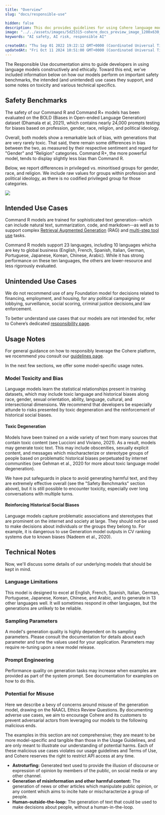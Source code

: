 ```yaml
---
title: "Overview"
slug: "docs/responsible-use"

hidden: false 
description: This doc provides guidelines for using Cohere language models ethically and constructively. 
image: "../../assets/images/5d25315-cohere_docs_preview_image_1200x630_copy.jpg"  
keywords: "AI safety, AI risk, responsible AI"

createdAt: "Thu Sep 01 2022 19:22:12 GMT+0000 (Coordinated Universal Time)"
updatedAt: "Fri Oct 11 2024 10:51:00 GMT+0000 (Coordinated Universal Time)"
---
```

The Responsible Use documentation aims to guide developers in using language models constructively and ethically. Toward this end, we've included information below on how our models perform on important safety benchmarks, the intended (and unintended) use cases they support, and some notes on toxicity and various technical specifics.

## Safety Benchmarks 

The safety of our Command R and Command R+ models has been evaluated on the BOLD (Biases in Open-ended Language Generation) dataset (Dhamala et al, 2021), which contains nearly 24,000 prompts testing for biases based on profession, gender, race, religion, and political ideology. 

Overall, both models show a remarkable lack of bias, with generations that are very rarely toxic. That said, there remain some differences in bias between the two, as measured by their respective sentiment and regard for "Gender" and "Religion" categories. Command R+, the more powerful model, tends to display slightly less bias than Command R. 

Below, we report differences in privileged vs. minoritised groups for gender, race, and religion. We include raw values for groups within profession and political ideology, as there is no codified privileged group for those categories. 

![](../../assets/images/responsible_use_1.png)

## Intended Use Cases 
Command R models are trained for sophisticated text generation--which can include natural text, summarization, code, and markdown--as well as to support complex [Retrieval Augmented Generation](https://docs.cohere.com/docs/retrieval-augmented-generation-rag) (RAG) and [multi-step tool use](https://cohere.com/blog/multi-step-tool-use-2) tasks. 

Command R models support 23 languages, including 10 languages whicha are key to global business (English, French, Spanish, Italian, German, Portuguese, Japanese, Korean, Chinese, Arabic). While it has strong performance on these ten languages, the others are lower-resource and less rigorously evaluated.

## Unintended Use Cases 
We do not recommend use of any Foundation model for decisions related to financing, employment, and housing, for any political campaigning or lobbying, surveillance, social scoring, criminal justice decisions,and  law enforcement.

To better understand use cases that our models are not intended for, refer to Cohere’s dedicated [responsibility page](https://cohere.com/responsibility).

## Usage Notes

For general guidance on how to responsibly leverage the Cohere platform, we rocemmend you consult our [guidelines page](https://docs.cohere.com/docs/usage-guidelines).

In the next few sections, we offer some model-specific usage notes.

### Model Toxicity and Bias
Language  models  learn  the  statistical  relationships  present  in  training  datasets,  which  may  include toxic language and historical biases along race, gender, sexual orientation, ability, language, cultural,
and  intersectional  dimensions. We recommend that developers be especially attunde to risks presented by toxic degeneration and the reinforcement of historical social biases.

#### Toxic  Degeneration
Models have been trained on a wide variety of text from many sources that contain toxic content (see Luccioni and Viviano, 2021). As a result, models  may  generate  toxic  text. This  may  include  obscenities, sexually  explicit content, and  messages  which  mischaracterize or stereotype  groups of people based on problematic historical biases perpetuated by internet communities (see Gehman et al., 2020 for more about toxic language model degeneration).

We have put safeguards in place to avoid generating harmful text, and they are extremely effective overall (see the "Safety Benchmarks" section above), but it is still possible to encounter toxicity, especially over long conversations with multiple turns.

#### Reinforcing Historical Social Biases
Language models capture problematic associations and stereotypes that are prominent on the internet and society at large. They should not be used to make decisions about individuals or the groups they belong to. For example, it is dangerous to use Generation model outputs in CV ranking systems due to known biases (Nadeem et al., 2020).

## Technical Notes
Now, we'll discuss some details of our underlying models that should be kept in mind. 

### Language Limitations 
This model is designed to excel at English, French, Spanish, Italian, German, Portuguese, Japanese, Korean, Chinese, and Arabic, and to generate in 13 other languages well. It will sometimes respond in other languages, but the generations are unlikely to be reliable.

### Sampling Parameters 
A model's generation quality is highly dependent on its sampling parameters. Please consult the documentation for details about each parameter and tune the values used for your application. Parameters may require re-tuning upon a new model release.

### Prompt Engineering 
Performance quality on generation tasks may increase when examples
are provided as part of the system prompt. See documentation for examples on how to do this.

### Potential for Misuse
Here we describe a bevy of concerns around misuse of the generation model, drawing on the NAACL Ethics Review Questions. By documenting adverse use cases, we aim to encourage Cohere and
its  customers  to  prevent  adversarial  actors  from  leveraging  our  models  to  the  following  malicious ends.

The examples in this section are not comprehensive; they are meant to be more model-specific and tangible than those in the Usage Guidelines, and are only meant to illustrate our understanding of potential harms. Each of these malicious use cases violates our usage guidelines and Terms of Use, and Cohere reserves the right to restrict API access at any time.

- **Astroturfing:** Generated text used to provide the illusion of discourse or expression of opinion
by members of the public, on social media or any other channel.
- **Generation of misinformation and other harmful content:**  The  generation  of  news  or  other
articles which manipulate public opinion, or any content which aims to incite hate or mischaracterize a group of people.
- **Human-outside-the-loop:** The generation of text that could be used to make decisions about people,  without a human-in-the-loop. 